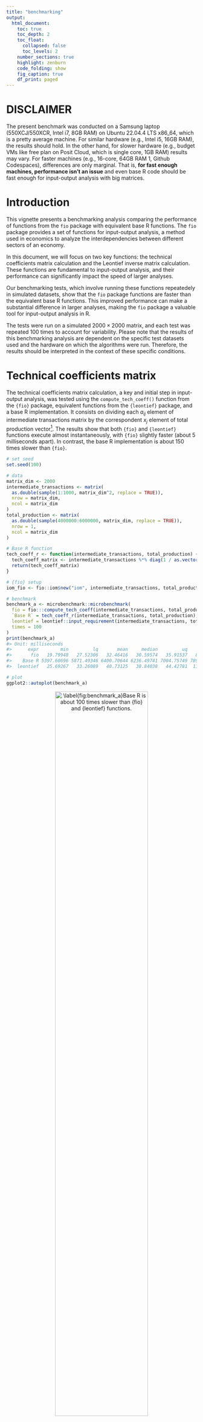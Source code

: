 ```yaml
---
title: "benchmarking"
output:
  html_document:
    toc: true
    toc_depth: 2
    toc_float:
      collapsed: false
      toc_levels: 2
    number_sections: true
    highlight: zenburn
    code_folding: show
    fig_caption: true
    df_print: paged 
---
```


<style>
p.caption {
  font-size: 0.6em;
  text-align: "center";
}
</style>

# DISCLAIMER

The present benchmark was conducted on a Samsung laptop (550XCJ/550XCR, Intel i7, 8GB RAM) on Ubuntu 22.04.4 LTS x86_64, which is a pretty average machine. For similar hardware (e.g., Intel i5, 16GB RAM), the results should hold. In the other hand, for slower hardware (e.g., budget VMs like free plan on Posit Cloud, which is single core, 1GB RAM) results may vary. For faster machines (e.g., 16-core, 64GB RAM 1, Github Codespaces), differences are only marginal. That is, **for fast enough machines, performance isn't an issue** and even base R code should be fast enough for input-output analysis with big matrices.

# Introduction

This vignette presents a benchmarking analysis comparing the performance of functions from the `fio` package with equivalent base R functions. The `fio` package provides a set of functions for input-output analysis, a method used in economics to analyze the interdependencies between different sectors of an economy.

In this document, we will focus on two key functions: the technical coefficients matrix calculation and the Leontief inverse matrix calculation. These functions are fundamental to input-output analysis, and their performance can significantly impact the speed of larger analyses.

Our benchmarking tests, which involve running these functions repeatedely in simulated datasets, show that the `fio` package functions are faster than the equivalent base R functions. This improved performance can make a substantial difference in larger analyses, making the `fio` package a valuable tool for input-output analysis in R.

The tests were run on a simulated $2000 \times 2000$ matrix, and each test was repeated 100 times to account for variability. Please note that the results of this benchmarking analysis are dependent on the specific test datasets used and the hardware on which the algorithms were run. Therefore, the results should be interpreted in the context of these specific conditions.

# Technical coefficients matrix

The technical coefficients matrix calculation, a key and initial step in input-output analysis, was tested using the `compute_tech_coeff()` function from the `{fio}` package, equivalent functions from the `{leontief}` package, and a base R implementation. It consists on dividing each $a_{ij}$ element of intermediate transactions matrix by the correspondent $x_j$ element of total production vector^[Or in a equivalent way, multiplying intermediate transactions matrix by a diagonal matrix constructed from total production vector.]. The results show that both `{fio}` and `{leontief}` functions execute almost instantaneously, with `{fio}` slightly faster (about 5 milliseconds apart). In contrast, the base R implementation is about 150 times slower than `{fio}`.


```r
# set seed
set.seed(100)

# data
matrix_dim <- 2000
intermediate_transactions <- matrix(
  as.double(sample(1:1000, matrix_dim^2, replace = TRUE)),
  nrow = matrix_dim,
  ncol = matrix_dim
)
total_production <- matrix(
  as.double(sample(4000000:6000000, matrix_dim, replace = TRUE)),
  nrow = 1,
  ncol = matrix_dim
)

# Base R function
tech_coeff_r <- function(intermediate_transactions, total_production) {
  tech_coeff_matrix <- intermediate_transactions %*% diag(1 / as.vector(total_production))
  return(tech_coeff_matrix)
}

# {fio} setup
iom_fio <- fio::iom$new("iom", intermediate_transactions, total_production)

# benchmark
benchmark_a <- microbenchmark::microbenchmark(
  fio = fio:::compute_tech_coeff(intermediate_transactions, total_production),
  `Base R` = tech_coeff_r(intermediate_transactions, total_production),
  leontief = leontief::input_requirement(intermediate_transactions, total_production),
  times = 100
)
print(benchmark_a)
#> Unit: milliseconds
#>      expr        min         lq       mean     median         uq        max neval
#>       fio   19.79948   27.52306   32.46416   30.59574   35.91537   89.63771   100
#>    Base R 5397.60696 5871.49346 6400.70644 6236.49741 7004.75749 7892.10966   100
#>  leontief   25.69267   33.26089   40.73125   38.84038   44.42781  112.25745   100

# plot
ggplot2::autoplot(benchmark_a)
```

<div class="figure" style="text-align: center">
<img src="figure/benchmark_a-1.png" alt="\label{fig:benchmark_a}Base R is about 100 times slower than {fio} and {leontief} functions." width="70%" />
<p class="caption">\label{fig:benchmark_a}Base R is about 100 times slower than {fio} and {leontief} functions.</p>
</div>

# Leontief inverse matrix

When we're talking about inverting a $2000 \times 2000$ there's a lot more work involved. Leontief matrix ($B$) is obtained from subtracting the technical coefficients matrix ($A$) from the identity matrix ($I$), therefore it has no null rows or columns. 

$$B = I - A$$

It allows for solving the linear system through LU decomposition, which is a more efficient method than the direct inverse matrix calculation. `{fio}` takes advantage of LU decomposition and becomes incredibly faster, while `{leontief}` is over 10 times slower, followed closed by the over 20 times slower base R implementation. 


```r
# data
iom_fio$compute_tech_coeff()
technical_coefficients_matrix <- iom_fio$technical_coefficients_matrix

# base R function
leontief_inverse_r <- function(technical_coefficients_matrix) {
  dim <- nrow(technical_coefficients_matrix)
  leontief_inverse_matrix <- solve(diag(dim) - technical_coefficients_matrix)
  return(leontief_inverse_matrix)
}

# benchmark
benchmark_b <- microbenchmark::microbenchmark(
  fio = fio:::compute_leontief_inverse(technical_coefficients_matrix),
  `Base R` = leontief_inverse_r(technical_coefficients_matrix),
  leontief = leontief::leontief_inverse(technical_coefficients_matrix),
  times = 100
)
print(benchmark_b)
#> Unit: milliseconds
#>      expr       min        lq      mean    median        uq      max neval
#>       fio  247.3609  285.6822  312.9184  301.5624  329.7859  543.802   100
#>    Base R 5177.8100 5531.5195 5700.7660 5596.1821 5722.3004 7489.067   100
#>  leontief 4671.1566 4970.6219 5143.4911 5065.7830 5216.6950 6979.434   100

# plot
ggplot2::autoplot(benchmark_b)
```

<div class="figure" style="text-align: center">
<img src="figure/benchmark_b-1.png" alt="\label{fig:figs} {fio} is about 20 times faster than {leontief} and base R functions." width="70%" />
<p class="caption">\label{fig:figs} {fio} is about 20 times faster than {leontief} and base R functions.</p>
</div>

# Sensitivity of dispersion coefficients of variation

To represent linkage-based functions performance, we compute benchmark for sensitivity of dispersion coefficients of variation. All 3 implementations executes almost instantaneously, with `{fio}` being slightly slower than `{leontief}` and base R functions. 


```r
# data
iom_fio$compute_leontief_inverse()
leontief_inverse_matrix <- iom_fio$leontief_inverse_matrix

# base R function
sensitivity_r <- function(B) {
  n <- nrow(B)
  SL = rowSums(B)
  ML = SL / n
  (((1 / (n - 1)) * (colSums((B - ML) ** 2))) ** 0.5) / ML
}

# benchmark
benchmark_c <- microbenchmark::microbenchmark(
  fio = fio:::compute_sensitivity_dispersion_cv(leontief_inverse_matrix),
  `Base R` = sensitivity_r(leontief_inverse_matrix),
  leontief = leontief::sensitivity_dispersion_cv(leontief_inverse_matrix),
  times = 100
)
print(benchmark_c)
#> Unit: milliseconds
#>      expr      min       lq     mean   median       uq      max neval
#>       fio 18.84368 19.14402 20.55910 19.33092 21.95244 25.82193   100
#>    Base R 20.70250 21.81017 23.14538 22.41280 24.08331 34.13879   100
#>  leontief 14.07486 14.33243 14.60074 14.44927 14.58205 21.89314   100
ggplot2::autoplot(benchmark_c)
```

<div class="figure" style="text-align: center">
<img src="figure/benchmark_c-1.png" alt="\label{fig:benchmark_c} {fio} is about 15 milliseconds slower than {leontief} and 2 milliseconds slower than base R functions." width="70%" />
<p class="caption">\label{fig:benchmark_c} {fio} is about 15 milliseconds slower than {leontief} and 2 milliseconds slower than base R functions.</p>
</div>

# Field of influence

Since field of influence involves computing Leontief inverse matrix for each element of technical coefficients matrix after an increment, it can be demanding for high dimensional matrices. Here, we evaluate benchmark for base R function and {fio}, since there's no similiar function in {leontief}. For brevity, we cut dimensions to 100 and repetitions to 10.


```r
# data
matrix_dim <- 100
intermediate_transactions <- matrix(
  as.double(sample(1:1000, matrix_dim^2, replace = TRUE)),
  nrow = matrix_dim,
  ncol = matrix_dim
)
total_production <- matrix(
  as.double(sample(4000000:6000000, matrix_dim, replace = TRUE)),
  nrow = 1,
  ncol = matrix_dim
)
iom_fio_reduced <- fio::iom$new(
  "iom_reduced",
  intermediate_transactions,
  total_production
)$compute_tech_coeff()$compute_leontief_inverse()

# base R function
field_influence_r <- function(A, B, ee = 0.001) {
  n = nrow(A)
  I = diag(n)
  E = matrix(0, ncol = n, nrow = n)
  SI = matrix(0, ncol = n, nrow = n)
  for (i in 1:n) {
    for (j in 1:n) {
      E[i, j] = ee
      AE = A + E
      BE = solve(I - AE)
      FE = (BE - B) / ee
      FEq = FE * FE
      S = sum(FEq)
      SI[i, j] = S
      E[i, j] = 0
    }
  }
}

# benchmark
benchmark_d <- microbenchmark::microbenchmark(
  fio = fio:::compute_field_influence(
    iom_fio_reduced$technical_coefficients_matrix,
    iom_fio_reduced$leontief_inverse_matrix,
    0.001
  ),
  `Base R` = field_influence_r(iom_fio_reduced$technical_coefficients_matrix, iom_fio_reduced$leontief_inverse_matrix),
  times = 10
)
print(benchmark_d)
#> Unit: seconds
#>    expr     min       lq     mean   median       uq      max neval
#>     fio 2.32139 2.581798 2.587570 2.630586 2.669976 2.713694    10
#>  Base R 7.78439 7.824686 7.972608 7.847324 7.934813 8.490848    10
ggplot2::autoplot(benchmark_d)
```

<div class="figure" style="text-align: center">
<img src="figure/benchmark_d-1.png" alt="\label{fig:benchmark_d} {fio} is the best option for input-output analysis when matrix inversion is needed." width="70%" />
<p class="caption">\label{fig:benchmark_d} {fio} is the best option for input-output analysis when matrix inversion is needed.</p>
</div>